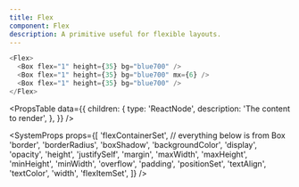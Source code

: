 ```yaml
---
title: Flex
component: Flex
description: A primitive useful for flexible layouts.
---
```


```js live
<Flex>
  <Box flex="1" height={35} bg="blue700" />
  <Box flex="1" height={35} bg="blue700" mx={6} />
  <Box flex="1" height={35} bg="blue700" />
</Flex>
```

<PropsTable
  data={{
    children: {
      type: 'ReactNode',
      description: 'The content to render',
    },
  }}
/>

<SystemProps
  props={[
    'flexContainerSet',
    // everything below is from Box
    'border',
    'borderRadius',
    'boxShadow',
    'backgroundColor',
    'display',
    'opacity',
    'height',
    'justifySelf',
    'margin',
    'maxWidth',
    'maxHeight',
    'minHeight',
    'minWidth',
    'overflow',
    'padding',
    'positionSet',
    'textAlign',
    'textColor',
    'width',
    'flexItemSet',
  ]}
/>

